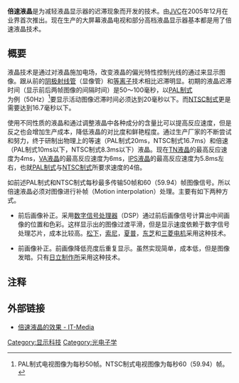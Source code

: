 '''倍速液晶'''是为减轻液晶显示器的迟滞现象而开发的技术。由[[JVC|JVC]]在2005年12月在业界首次推出。现在生产的大屏幕液晶电视和部分高档液晶显示器基本都是用了倍速液晶技术。

==概要==
液晶技术是通过对液晶施加电场，改变液晶的偏光特性控制光线的通过来显示图像。跟从前的[[阴极射线管|阴极射线管]]（显像管）和[[等离子|等离子]]技术相比迟滞明显。初期的液晶迟滞时间（显示前后两帧图像的间隔时间）是50～100毫秒，以[[PAL制式|PAL制式]]为例（50Hz）<ref>PAL制式电视图像为每秒50帧。NTSC制式电视图像为每秒60（59.94）帧。</ref>要显示活动图像迟滞时间必须达到20毫秒以下。而[[NTSC制式|NTSC制式]]更是需要达到16.7毫秒以下。

使用不同性质的液晶和通过调整液晶中各种成分的含量比可以提高反应速度，但是反之也会增加生产成本，降低液晶的对比度和鲜艳程度。通过生产厂家的不断尝试和努力，终于研制出物理上的等速（PAL制式20ms，NTSC制式16.7ms）和倍速（PAL制式10ms以下，NTSC制式8.3ms以下）液晶。现在[[TN液晶|TN液晶]]的最高反应速度为4ms，[[VA液晶|VA液晶]]的最高反应速度为6ms，[[IPS液晶|IPS液晶]]的最高反应速度为5.8ms左右，也就[[PAL制式|PAL制式]]与[[NTSC制式|NTSC制式]]所要求速度的4倍。

如前述PAL制式和NTSC制式每秒最多传输50帧和60（59.94）帧图像信号。所以倍速液晶必须对图像进行补帧（Motion interpolation）处理。主要有如下两种方式。

*前后画像补正。采用[[数字信号处理器|数字信号处理器]]（DSP）通过前后画像信号计算出中间画像的位置和色彩。这样显示出的图像过渡平滑，但是显示速度依赖于数字信号处理芯片，成本比较高。[[松下|松下]]，[[索尼|索尼]]，[[夏普|夏普]]，[[东芝|东芝]]和[[三菱电机|三菱电机]]采用这种技术。

*前画像补正。前画像降低亮度后重复显示。虽然实现简单，成本低，但是图像发暗。只有[[日立制作所|日立制作所]]采用这种技术。

==注释==
<references />

== 外部链接 ==
*[http://plusd.itmedia.co.jp/lifestyle/articles/0710/11/news039.html 倍速液晶的效果 - IT-Media] {{Wayback|url=http://plusd.itmedia.co.jp/lifestyle/articles/0710/11/news039.html |date=20120305012451 }}

{{液晶}}
{{tech-stub}}

[[Category:显示科技|Category:显示科技]]
[[Category:光电子学|Category:光电子学]]